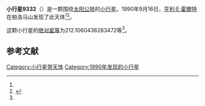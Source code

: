 {{Infobox planet
| bgcolour = #FFFFC0
| name = 9332
| symbol = 
| image = 
| caption = 
| discovery = yes
| discovery_ref = 
| discoverer = [[亨利·E·霍爾特|亨利·E·霍爾特]]
| discovery_site = [[帕洛马山|帕洛马山]] 
| discovered = 1990年9月16日
| designations = yes
| mp_name = 
| named_after = 
| alt_names = 1990 SB1/ 1951 EZ2 / 1994 TU15
| mp_category = [[主带小行星|主带小行星]]
| orbit_ref = <ref name="a">[http://ssd.jpl.nasa.gov/sbdb.cgi?sstr=9332 9332] {{Wayback|url=http://ssd.jpl.nasa.gov/sbdb.cgi?sstr=9332 |date=20210723131005 }}，小行星數據庫瀏覽器（JPL Small-Body Database Browser）－[[美国国家航空航天局|美国国家航空航天局]]喷气推进实验室</ref>
| epoch = 2456400.5 (2013年4月18日更新)
| aphelion = {{convert|2.859196334626866|AU|km|3|abbr=on|lk=out}}
| perihelion = {{convert|2.300832601724106|AU|km|3|abbr=on}}
| semimajor = {{convert|2.580014468175486|AU|km|3|abbr=on}}
| eccentricity = 0.108209419
| period = 1513.671518 [[日|日]]<br />4.14[[儒略年|儒略年]]
| avg_speed = 
| inclination = 12.66296706114267
| asc_node = 346.4540217255123
| mean_anomaly = 
| arg_peri = 212.1060436283472
| satellites = 
| physical_characteristics = yes
| dimensions = 
| mass = 
| density = 
| surface_grav = 
| escape_velocity = 
| sidereal_day = 
| axial_tilt = 
| pole_ecliptic_lat = 
| pole_ecliptic_lon = 
| albedo = 
| temperatures= 
| temp_name1 = 
| mean_temp_1 = 
| max_temp_1 = 
| temp_name2 = 
| max_temp_2 = 
| spectral_type = 
| abs_magnitude = 212.1060436283472
}}

'''小行星9332'''（{{lang-en|9332}}）是一颗围绕[[太阳|太阳]][[公转|公转]]的[[小行星|小行星]]。1990年9月16日，[[亨利·E·霍爾特|亨利·E·霍爾特]]在帕洛马山发现了此天体<ref name="a" /><ref>{{cite news|title=小行星列表|url=http://cfa-www.harvard.edu/iau/lists/NumberedMPs.txt|accessdate=2013-07-08|newspaper=哈佛大学|archive-date=2008-05-17|archive-url=https://web.archive.org/web/20080517010638/http://cfa-www.harvard.edu/iau/lists/NumberedMPs.txt|dead-url=no}}</ref>。

这颗小行星的[[绝对星等|绝对星等]]为212.1060436283472等<ref name="a" />。

==参考文献==
{{reflist}}
{{Minor Planet Number|[[小行星9331|小行星9331]]|[[小行星9333|小行星9333]]}}

{{小天体}}

[[Category:小行星带天体|Category:小行星带天体]]
[[Category:1990年发现的小行星|Category:1990年发现的小行星]]

{{asteroid-stub}}